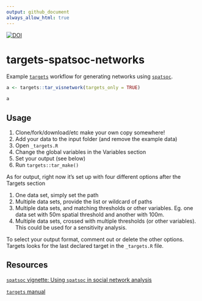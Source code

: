 ```yaml
---
output: github_document
always_allow_html: true
---
```



[![DOI](https://zenodo.org/badge/353198467.svg)](https://zenodo.org/badge/latestdoi/353198467)


# targets-spatsoc-networks

Example [`targets`](https://github.com/ropensci/targets) workflow for generating networks using [`spatsoc`](https://github.com/ropensci/spatsoc/).

```r
a <- targets::tar_visnetwork(targets_only = TRUE)
```

```r
a
```


## Usage

1. Clone/fork/download/etc make your own copy somewhere!
2. Add your data to the input folder (and remove the example data)
3. Open `_targets.R`
4. Change the global variables in the Variables section
5. Set your output (see below)
6. Run `targets::tar_make()`

As for output, right now it's set up with four different options after the Targets section

1. One data set, simply set the path
2. Multiple data sets, provide the list or wildcard of paths
3. Multiple data sets, and matching thresholds or other variables. Eg. one data set with 50m spatial threshold and another with 100m. 
4. Multiple data sets, crossed with multiple thresholds (or other variables). This could be used for a sensitivity analysis. 

To select your output format, comment out or delete the other options. Targets looks for the last declared target in the `_targets.R` file. 


## Resources

[`spatsoc` vignette: Using `spatsoc` in social network analysis](https://docs.ropensci.org/spatsoc/articles/using-in-sna.html)

[`targets` manual](https://books.ropensci.org/targets/)
